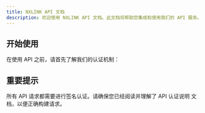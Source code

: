 ```yaml
---
title: NXLINK API 文档
description: 欢迎使用 NXLINK API 文档。此文档将帮助您集成和使用我们的 API 服务。
---
```


## 开始使用

在使用 API 之前，请首先了解我们的认证机制：

<Cards>
  <I18nCard title="API 认证说明" href="/docs/aiagent/apiauth" />
  <I18nCard title="API 参考" href="/docs/api/index" />
</Cards>

## 重要提示

所有 API 请求都需要进行签名认证。请确保您已经阅读并理解了 <DynamicLink href="/[lang]/docs/aiagent/apiauth">API 认证说明</DynamicLink> 文档，以便正确构建请求。 
